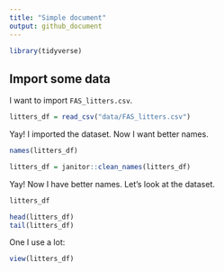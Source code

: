 ```yaml
---
title: "Simple document"
output: github_document
---
```


```r
library(tidyverse) 
```

## Import some data 

I want to import `FAS_litters.csv`. 

```r
litters_df = read_csv("data/FAS_litters.csv") 
```

Yay! I imported the dataset. Now I want better names. 

```r
names(litters_df)

litters_df = janitor::clean_names(litters_df)
```

Yay! Now I have better names. Let's look at the dataset. 

```r
litters_df

head(litters_df)
tail(litters_df)
```

One I use a lot: 
```r
view(litters_df)
```

